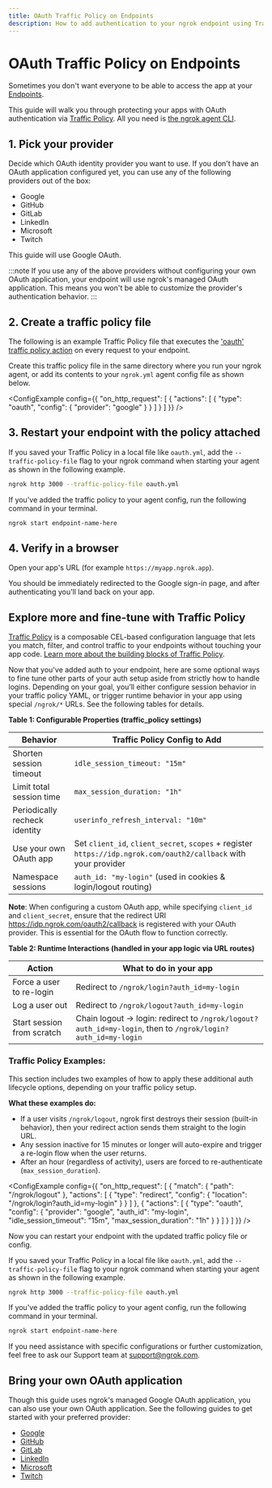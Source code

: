 ```yaml
---
title: OAuth Traffic Policy on Endpoints
description: How to add authentication to your ngrok endpoint using Traffic Policy.
---
```




# OAuth Traffic Policy on Endpoints

Sometimes you don't want everyone to be able to access the app at your [Endpoints](/universal-gateway/endpoints).

This guide will walk you through protecting your apps with OAuth authentication via [Traffic Policy](/traffic-policy). All you need is [the ngrok agent CLI](/docs/agent/cli).

## 1. Pick your provider

Decide which OAuth identity provider you want to use. If you don't have an OAuth application configured yet, you can use any of the following providers out of the box:

- Google
- GitHub
- GitLab
- LinkedIn
- Microsoft
- Twitch

This guide will use Google OAuth.

:::note
If you use any of the above providers without configuring your own OAuth application, your endpoint will use ngrok's managed OAuth application. This means you won't be able to customize the provider's authentication behavior.
:::

## 2. Create a traffic policy file

The following is an example Traffic Policy file that executes the ['oauth' traffic policy action](/docs/traffic-policy/actions/oauth/) on every request to your endpoint.

Create this traffic policy file in the same directory where you run your ngrok agent, or add its contents to your `ngrok.yml` agent config file as shown below.

<ConfigExample
	config={{
  "on_http_request": [
    {
      "actions": [
        {
          "type": "oauth",
          "config": {
            "provider": "google"
          }
        }
			]
    }
  ]
}}
/>

## 3. Restart your endpoint with the policy attached

<Tabs groupId="start-location" queryString="start-location">
<TabItem value="policy" label="Using a local file" default>

If you saved your Traffic Policy in a local file like `oauth.yml`, add the `--traffic-policy-file` flag to your ngrok command when starting your agent as shown in the following example.

```bash
ngrok http 3000 --traffic-policy-file oauth.yml
```

</TabItem>
<TabItem value="config" label="Using an Agent Config file">

If you've added the traffic policy to your agent config, run the following command in your terminal.

```bash
ngrok start endpoint-name-here
```

</TabItem>
</Tabs>

## 4. Verify in a browser

Open your app's URL (for example `https://myapp.ngrok.app`).

You should be immediately redirected to the Google sign-in page, and after authenticating you'll land back on your app.

## Explore more and fine-tune with Traffic Policy

[Traffic Policy](/docs/traffic-policy/) is a composable CEL-based configuration language that lets you match, filter, and control traffic to your endpoints without touching your app code. [Learn more about the building blocks of Traffic Policy](/docs/traffic-policy/#traffic-policy-building-blocks).

Now that you've added auth to your endpoint, here are some optional ways to fine tune other parts of your auth setup aside from strictly how to handle logins. Depending on your goal, you’ll either configure session behavior in your traffic policy YAML, or trigger runtime behavior in your app using special `/ngrok/*` URLs. See the following tables for details.

**Table 1: Configurable Properties (traffic_policy settings)**

| Behavior                      | Traffic Policy Config to Add                                                                                     |
| ----------------------------- | ---------------------------------------------------------------------------------------------------------------- |
| Shorten session timeout       | `idle_session_timeout: "15m"`                                                                                    |
| Limit total session time      | `max_session_duration: "1h"`                                                                                     |
| Periodically recheck identity | `userinfo_refresh_interval: "10m"`                                                                               |
| Use your own OAuth app        | Set `client_id`, `client_secret`, `scopes` + register `https://idp.ngrok.com/oauth2/callback` with your provider |
| Namespace sessions            | `auth_id: "my-login"` (used in cookies & login/logout routing)                                                   |

**Note**: When configuring a custom OAuth app, while specifying `client_id` and `client_secret`, ensure that the redirect URI https://idp.ngrok.com/oauth2/callback is registered with your OAuth provider. This is essential for the OAuth flow to function correctly.

**Table 2: Runtime Interactions (handled in your app logic via URL routes)**

| Action                     | What to do in your app                                                                                      |
| -------------------------- | ----------------------------------------------------------------------------------------------------------- |
| Force a user to re-login   | Redirect to `/ngrok/login?auth_id=my-login`                                                                 |
| Log a user out             | Redirect to `/ngrok/logout?auth_id=my-login`                                                                |
| Start session from scratch | Chain logout → login: redirect to `/ngrok/logout?auth_id=my-login`, then to `/ngrok/login?auth_id=my-login` |

### Traffic Policy Examples:

This section includes two examples of how to apply these additional auth lifecycle options, depending on your traffic policy setup.

**What these examples do:**

- If a user visits `/ngrok/logout`, ngrok first destroys their session (built-in behavior), then your redirect action sends them straight to the login URL.
- Any session inactive for 15 minutes or longer will auto-expire and trigger a re-login flow when the user returns.
- After an hour (regardless of activity), users are forced to re-authenticate (`max_session_duration`).

<ConfigExample
	config={{
	"on_http_request": [
		{
			"match": {
				"path": "/ngrok/logout"
			},
			"actions": [
				{
					"type": "redirect",
					"config": {
						"location": "/ngrok/login?auth_id=my-login"
					}
				}
			]
		},
		{
			"actions": [
				{
					"type": "oauth",
					"config": {
						"provider": "google",
						"auth_id": "my-login",
						"idle_session_timeout": "15m",
						"max_session_duration": "1h"
					}
				}
			]
		}
	]
}}
/>

Now you can restart your endpoint with the updated traffic policy file or config.

<Tabs groupId="start-location" queryString="start-location">
<TabItem value="policy" label="Using a local file" default>

If you saved your Traffic Policy in a local file like `oauth.yml`, add the `--traffic-policy-file` flag to your ngrok command when starting your agent as shown in the following example.

```bash
ngrok http 3000 --traffic-policy-file oauth.yml
```

</TabItem>
<TabItem value="config" label="Using an Agent Config file">

If you've added the traffic policy to your agent config, run the following command in your terminal.

```bash
ngrok start endpoint-name-here
```

</TabItem>
</Tabs>

If you need assistance with specific configurations or further customization, feel free to ask our Support team at [support@ngrok.com](mailto:support@ngrok.com).

## Bring your own OAuth application

Though this guide uses ngrok's managed Google OAuth application, you can also use your own OAuth application. See the following guides to get started with your preferred provider:

- [Google](https://ngrok.com/docs/integrations/google/oauth/)
- [GitHub](https://ngrok.com/docs/integrations/github/oauth/)
- [GitLab](https://ngrok.com/docs/integrations/gitlab/oauth/)
- [LinkedIn](https://ngrok.com/docs/integrations/linkedin/oauth/)
- [Microsoft](https://ngrok.com/docs/integrations/microsoft/oauth/)
- [Twitch](https://ngrok.com/docs/integrations/twitch/oauth/)
